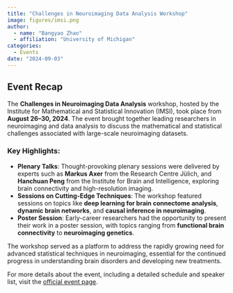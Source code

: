 ```yaml
---
title: "Challenges in Neuroimaging Data Analysis Workshop"
image: figures/imsi.png
author:
  - name: "Bangyao Zhao"
  - affiliation: "University of Michigan"
categories:
  - Events
date: "2024-09-03"
---
```


## Event Recap

The **Challenges in Neuroimaging Data Analysis** workshop, hosted by the Institute for Mathematical and Statistical Innovation (IMSI), took place from **August 26–30, 2024**. The event brought together leading researchers in neuroimaging and data analysis to discuss the mathematical and statistical challenges associated with large-scale neuroimaging datasets.

### Key Highlights:
- **Plenary Talks**: Thought-provoking plenary sessions were delivered by experts such as **Markus Axer** from the Research Centre Jülich, and **Hanchuan Peng** from the Institute for Brain and Intelligence, exploring brain connectivity and high-resolution imaging.
- **Sessions on Cutting-Edge Techniques**: The workshop featured sessions on topics like **deep learning for brain connectome analysis**, **dynamic brain networks**, and **causal inference in neuroimaging**.
- **Poster Session**: Early-career researchers had the opportunity to present their work in a poster session, with topics ranging from **functional brain connectivity** to **neuroimaging genetics**.

The workshop served as a platform to address the rapidly growing need for advanced statistical techniques in neuroimaging, essential for the continued progress in understanding brain disorders and developing new treatments.

For more details about the event, including a detailed schedule and speaker list, visit the [official event page](https://www.imsi.institute/activities/challenges-in-neuroimaging-data-analysis/).
